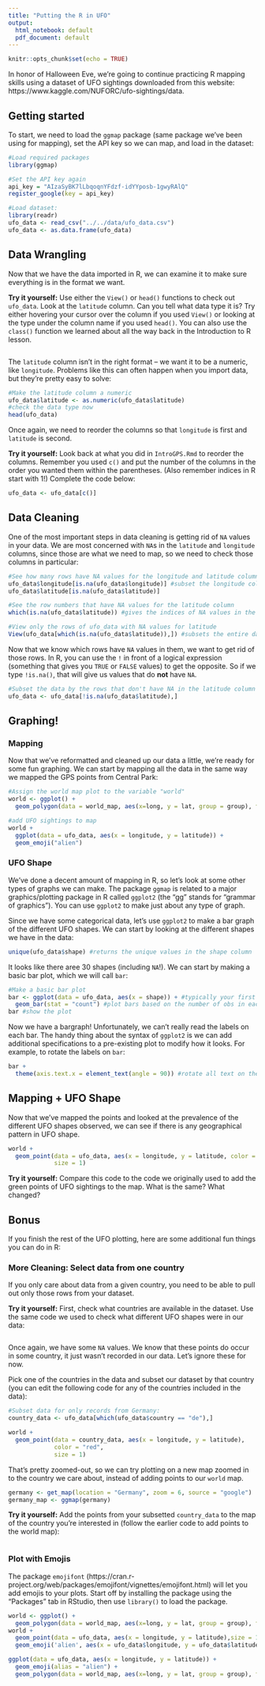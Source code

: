 ```yaml
---
title: "Putting the R in UFO"
output:
  html_notebook: default
  pdf_document: default
---
```


```r
knitr::opts_chunk$set(echo = TRUE)
```

In honor of Halloween Eve, we're going to continue practicing R mapping skills using a dataset of UFO sightings downloaded from this website: https://www.kaggle.com/NUFORC/ufo-sightings/data.

## Getting started

To start, we need to load the `ggmap` package (same package we've been using for mapping), set the API key so we can map, and load in the dataset:

```r
#Load required packages
library(ggmap)

#Set the API key again
api_key = "AIzaSyBK7lLbqoqnYFdzf-idYYposb-1gwyRAlQ"
register_google(key = api_key)

#Load dataset:
library(readr)
ufo_data <- read_csv("../../data/ufo_data.csv")
ufo_data <- as.data.frame(ufo_data)
```


## Data Wrangling

Now that we have the data imported in R, we can examine it to make sure everything is in the format we want.

**Try it yourself:** Use either the `View()` or `head()` functions to check out `ufo_data`. Look at the `latitude` column. Can you tell what data type it is? Try either hovering your cursor over the column if you used `View()` or looking at the type under the column name if you used `head()`. You can also use the `class()` function we learned about all the way back in the Introduction to R lesson.

```r

```


The `latitude` column isn't in the right format -- we want it to be a numeric, like `longitude`. Problems like this can often happen when you import data, but they're pretty easy to solve:

```r
#Make the latitude column a numeric
ufo_data$latitude <- as.numeric(ufo_data$latitude)
#check the data type now
head(ufo_data)
```


Once again, we need to reorder the columns so that `longitude` is first and `latitude` is second.

**Try it yourself:** Look back at what you did in `IntroGPS.Rmd` to reorder the columns. Remember you used `c()` and put the number of the columns in the order you wanted them within the parentheses. (Also remember indices in R start with 1!) Complete the code below:

```r
ufo_data <- ufo_data[c()]
```

## Data Cleaning

One of the most important steps in data cleaning is getting rid of `NA` values in your data. We are most concerned with `NA`s in the `latitude` and `longitude` columns, since those are what we need to map, so we need to check those columns in particular:

```r
#See how many rows have NA values for the longitude and latitude columns
ufo_data$longitude[is.na(ufo_data$longitude)] #subset the longitude column by which values are missing
ufo_data$latitude[is.na(ufo_data$latitude)]

#See the row numbers that have NA values for the latitude column
which(is.na(ufo_data$latitude)) #gives the indices of NA values in the latitude column

#View only the rows of ufo_data with NA values for latitude
View(ufo_data[which(is.na(ufo_data$latitude)),]) #subsets the entire dataframe by the row numbers we found in the previous line of code
```

Now that we know which rows have `NA` values in them, we want to get rid of those rows. In R, you can use the `!` in front of a logical expression (something that gives you `TRUE` or `FALSE` values) to get the opposite. So if we type `!is.na()`, that will give us values that do **not** have `NA`.

```r
#Subset the data by the rows that don't have NA in the latitude column
ufo_data <- ufo_data[!is.na(ufo_data$latitude),]
```

## Graphing!

### Mapping

Now that we've reformatted and cleaned up our data a little, we're ready for some fun graphing. We can start by mapping all the data in the same way we mapped the GPS points from Central Park:

```r
#Assign the world map plot to the variable "world"
world <- ggplot() + 
  geom_polygon(data = world_map, aes(x=long, y = lat, group = group), fill = "grey", color = "darkgrey")

#add UFO sightings to map
world +
  ggplot(data = ufo_data, aes(x = longitude, y = latitude)) +
  geom_emoji("alien")
```

### UFO Shape

We've done a decent amount of mapping in R, so let's look at some other types of graphs we can make. The package `ggmap` is related to a major graphics/plotting package in R called `ggplot2` (the "gg" stands for "grammar of graphics"). You can use `ggplot2` to make just about any type of graph.

Since we have some categorical data, let's use `ggplot2` to make a bar graph of the different UFO shapes. We can start by looking at the different shapes we have in the data:

```r
unique(ufo_data$shape) #returns the unique values in the shape column
```

It looks like there aree 30 shapes (including `NA`!). We can start by making a basic bar plot, which we will call `bar`:

```r
#Make a basic bar plot
bar <- ggplot(data = ufo_data, aes(x = shape)) + #typically your first line will include the data and the "aesthetics" - what you want on each access
  geom_bar(stat = "count") #plot bars based on the number of obs in each category
bar #show the plot
```

Now we have a bargraph! Unfortunately, we can't really read the labels on each bar. The handy thing about the syntax of `ggplot2` is we can add additional specifications to a pre-existing plot to modify how it looks. For example, to rotate the labels on `bar`:

```r
bar +
  theme(axis.text.x = element_text(angle = 90)) #rotate all text on the x-axis by 90 degrees
```

## Mapping + UFO Shape

Now that we've mapped the points and looked at the prevalence of the different UFO shapes observed, we can see if there is any geographical pattern in UFO shape.

```r
world +
  geom_point(data = ufo_data, aes(x = longitude, y = latitude, color = shape),
             size = 1)
```

**Try it yourself:** Compare this code to the code we originally used to add the green points of UFO sightings to the map. What is the same? What changed?

## Bonus

If you finish the rest of the UFO plotting, here are some additional fun things you can do in R:

### More Cleaning: Select data from one country

If you only care about data from a given country, you need to be able to pull out only those rows from your dataset.

**Try it yourself:** First, check what countries are available in the dataset. Use the same code we used to check what different UFO shapes were in our data:

```r

```

Once again, we have some `NA` values. We know that these points do occur in some country, it just wasn't recorded in our data. Let's ignore these for now.

Pick one of the countries in the data and subset our dataset by that country (you can edit the following code for any of the countries included in the data):

```r
#Subset data for only records from Germany:
country_data <- ufo_data[which(ufo_data$country == "de"),]
```

```r
world +
  geom_point(data = country_data, aes(x = longitude, y = latitude),
             color = "red",
             size = 1)
```

That's pretty zoomed-out, so we can try plotting on a new map zoomed in to the country we care about, instead of adding points to our `world` map.

```r
germany <- get_map(location = "Germany", zoom = 6, source = "google")
germany_map <- ggmap(germany)
```

**Try it yourself:** Add the points from your subsetted `country_data` to the map of the country you're interested in (follow the earlier code to add points to the world map): 
```r

```

### Plot with Emojis

The package `emojifont` (https://cran.r-project.org/web/packages/emojifont/vignettes/emojifont.html) will let you add emojis to your plots. Start off by installing the package using the "Packages" tab in RStudio, then use `library()` to load the package.

```r
world <- ggplot() + 
  geom_polygon(data = world_map, aes(x=long, y = lat, group = group), fill = "grey", color = "darkgrey")
world +
  geom_point(data = ufo_data, aes(x = longitude, y = latitude),size = 1)+
  geom_emoji('alien', aes(x = ufo_data$longitude, y = ufo_data$latitude))

ggplot(data = ufo_data, aes(x = longitude, y = latitude)) +
  geom_emoji(alias = "alien") +
  geom_polygon(data = world_map, aes(x=long, y = lat, group = group), fill = "grey", color = "darkgrey")

```


